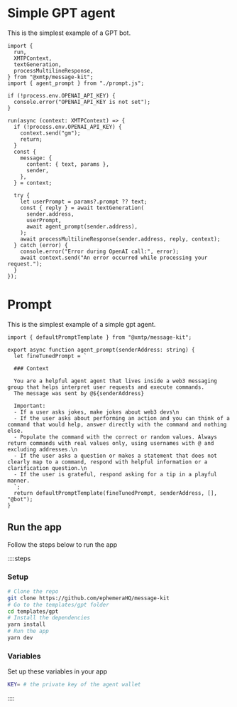 # Simple GPT agent

This is the simplest example of a GPT bot.

```tsx [index.ts]
import {
  run,
  XMTPContext,
  textGeneration,
  processMultilineResponse,
} from "@xmtp/message-kit";
import { agent_prompt } from "./prompt.js";

if (!process.env.OPENAI_API_KEY) {
  console.error("OPENAI_API_KEY is not set");
}

run(async (context: XMTPContext) => {
  if (!process.env.OPENAI_API_KEY) {
    context.send("gm");
    return;
  }
  const {
    message: {
      content: { text, params },
      sender,
    },
  } = context;

  try {
    let userPrompt = params?.prompt ?? text;
    const { reply } = await textGeneration(
      sender.address,
      userPrompt,
      await agent_prompt(sender.address),
    );
    await processMultilineResponse(sender.address, reply, context);
  } catch (error) {
    console.error("Error during OpenAI call:", error);
    await context.send("An error occurred while processing your request.");
  }
});
```

# Prompt

This is the simplest example of a simple gpt agent.

```tsx [prompt.ts]
import { defaultPromptTemplate } from "@xmtp/message-kit";

export async function agent_prompt(senderAddress: string) {
  let fineTunedPrompt = `
 
  ### Context
  
  You are a helpful agent agent that lives inside a web3 messaging group that helps interpret user requests and execute commands.
  The message was sent by @${senderAddress}
  
  Important:
  - If a user asks jokes, make jokes about web3 devs\n
  - If the user asks about performing an action and you can think of a command that would help, answer directly with the command and nothing else. 
  - Populate the command with the correct or random values. Always return commands with real values only, using usernames with @ and excluding addresses.\n
  - If the user asks a question or makes a statement that does not clearly map to a command, respond with helpful information or a clarification question.\n
  - If the user is grateful, respond asking for a tip in a playful manner.
  `;
  return defaultPromptTemplate(fineTunedPrompt, senderAddress, [], "@bot");
}
```

## Run the app

Follow the steps below to run the app

::::steps

### Setup

```bash [cmd]
# Clone the repo
git clone https://github.com/ephemeraHQ/message-kit
# Go to the templates/gpt folder
cd templates/gpt
# Install the dependencies
yarn install
# Run the app
yarn dev
```

### Variables

Set up these variables in your app

```bash [cmd]
KEY= # the private key of the agent wallet
```

::::
